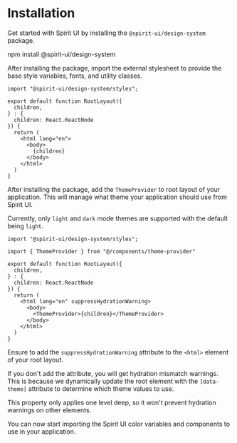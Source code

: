 # Installation

Get started with Spirit UI by installing the `@spirit-ui/design-system` package.

<Snippet>npm install @spirit-ui/design-system</Snippet>

After installing the package, import the external stylesheet to provide the base style variables, fonts, and utility classes.

```tsx showLineNumbers title="app/layout.tsx" {1}
import "@spirit-ui/design-system/styles";

export default function RootLayout({
  children,
} : {
  children: React.ReactNode
}) {
  return (
    <html lang="en">
      <body>
        {children}
      </body>
    </html>
  )
}
```

After installing the package, add the `ThemeProvider` to root layout of your application. This will manage what theme your application should use from Spirit UI.

Currently, only `light` and `dark` mode themes are supported with the default being `light`.

```tsx showLineNumbers title="app/layout.tsx" {3,11,13}
import "@spirit-ui/design-system/styles";

import { ThemeProvider } from "@/components/theme-provider"

export default function RootLayout({
  children,
} : {
  children: React.ReactNode
}) {
  return (
    <html lang="en" suppressHydrationWarning>
      <body>
        <ThemeProvider>{children}</ThemeProvider>
      </body>
    </html>
  )
}
```

Ensure to add the `suppressHydrationWarning` attribute to the `<html>` element of your root layout. 

If you don't add the attribute, you will get hydration mismatch warnings. This is because we dynamically update the root element with the `[data-theme]` attribute to determine which theme values to use.

This property only applies one level deep, so it won't prevent
hydration warnings on other elements.

You can now start importing the Spirit UI color variables and components to use in your application.